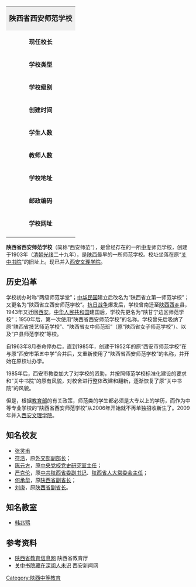 {| border="1" cellpadding="2" cellspacing="0" align="right" width="300px" style="margin: 0 0 1em 1em; background: #ffffff; border: 1px #aaaaaa solid; border-collapse: collapse; font-size: 90%;"
|+ 
|-
|style="background:#efefef;" align="center" colspan=2|<span style="font-size:larger;">'''陕西省西安师范学校'''</span><br>
|-
|'''现任校长'''||赵钢
|-
|'''学校类型'''||中等专业学校
|-
|'''学校级别'''||
|-
|'''创建时间'''||1906年
|-
|'''学生人数'''||已停止招生
|-
|'''教师人数'''||120名专职教师
|-
|'''学校地址'''||[[西安市|西安市]][[碑林区|碑林区]]书院门街63号
|-
|'''邮政编码'''||710001
|-
|'''学校网址'''||http://www.sxxasf.com {{Wayback|url=http://www.sxxasf.com/ |date=20160408224036 }} 
|-
|}
'''陕西省西安师范学校'''（简称“西安师范”），是曾经存在的一所[[中专|中专]]师范学校，创建于1903年（[[清朝|清朝]][[光绪|光绪]]二十九年），是[[陕西|陕西]]最早的一所师范学校。校址坐落在原“[[关中书院|关中书院]]“的旧址上。现已并入[[西安文理学院|西安文理学院]]。

==历史沿革==
学校初办时称“两级师范学堂”；[[中华民国|中华民国]]建立后改名为“陕西省立第一师范学校”；又更名为“陕西省立西安师范学校”。[[抗日战争|抗日战争]]爆发后，学校曾南迁至[[陕西|陕西]][[西乡|西乡]]县，1943年又迁回[[西安|西安]]。[[中华人民共和国|中华人民共和国]]建国后，学校先更名为“陕甘宁边区师范学校”；1950年后，第一次使用“陕西省西安师范学校”的名称。学校曾先后吸纳了原“陕西省技艺师范学校”、“陕西省女中师范班”（原“陕西省女子师范学校”）、以及“户县师范学校”等校。

自1963年8月奉命停办后，直到1985年，创建于1952年的原“西安市师范学校”在与原“西安市第五中学”合并后，又重新使用了“陕西省西安师范学校”的名称，并开始在原校址办学。

1985年后，西安市教委加大了对学校的资助，并按照师范学校标准化建设的要求和“关中书院”的原有风貌，对校舍进行整体改建和翻新，逐渐恢复了原“关中书院”的风貌。

但是，根据[[中华人民共和国教育部|教育部]]的有关政策，师范类的学生都必须是大专以上的学历，而作为中等专业学校的“陕西省西安师范学校”从2006年开始就不再单独招收新生了。2009年并入[[西安文理学院|西安文理学院]]。

==知名校友==
*[[张灵甫|张灵甫]]
*[[符浩|符浩]]，原[[中华人民共和国外交部|外交部副部长]]；
*[[陈元方|陈元方]]，原[[中共中央党校|中央党校党史研究室主任]]；
*[[严克伦|严克伦]]，原[[中共|中共]][[陕西|陕西]][[省委书记|省委副书记]]、[[陕西省|陕西省]][[人大常委会|人大常委会主任]]；
*[[何承华|何承华]]，原[[陕西省|陕西省]][[省长|副省长]]；
*[[刘庚|刘庚]]，原[[陕西省|陕西省]][[省长|副省长]]。

==知名教室==
*[[韩兆鹗|韩兆鹗]]
==参考资料== 
* [http://www.snedu.gov.cn/readnews.asp?id=349 陕西省教育信息网]{{dead link|date=2018年5月 |bot=InternetArchiveBot |fix-attempted=yes }} 陕西省教育厅
* [https://web.archive.org/web/20080319233940/http://www.xawb.com/gb/news/2008-03/13/content_1445965.htm 关中书院藏在深闺人未识] 西安新闻网


[[Category:陕西中等教育|Category:陕西中等教育]]